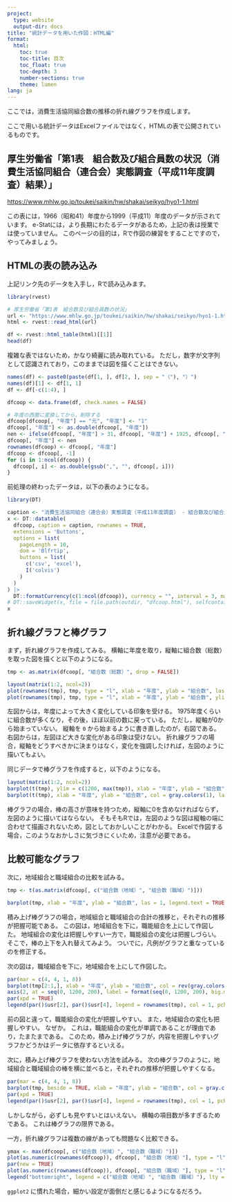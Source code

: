 ```yaml
---
project:
  type: website
  output-dir: docs
title: "統計データを用いた作図：HTML編"
format:
  html:
    toc: true
    toc-title: 目次
    toc_float: true
    toc-depth: 3
    number-sections: true
    theme: lumen
lang: ja
---
```


ここでは，消費生活協同組合数の推移の折れ線グラフを作成します。

ここで用いる統計データはExcelファイルではなく，HTMLの表で公開されているものです。

::: {.callout-note collapse="true" icon="true"}
## 厚生労働省「第1表　組合数及び組合員数の状況（消費生活協同組合（連合会）実態調査（平成11年度調査）結果）」

[https://www.mhlw.go.jp/toukei/saikin/hw/shakai/seikyo/hyo1-1.html](https://www.mhlw.go.jp/toukei/saikin/hw/shakai/seikyo/hyo1-1.html){target="_blank"}
:::

この表には，1966（昭和41）年度から1999（平成11）年度のデータが示されています。
e-Statには，より長期にわたるデータがあるため，上記の表は授業では使っていません。
このページの目的は，Rで作図の練習をすることですので，やってみましょう。


## HTMLの表の読み込み

上記リンク先のデータを入手し，Rで読み込みます。

```r
library(rvest)

# 厚生労働省「第1表　組合数及び組合員数の状況」
url <- "https://www.mhlw.go.jp/toukei/saikin/hw/shakai/seikyo/hyo1-1.html"
html <- rvest::read_html(url)

df <- rvest::html_table(html)[[1]]
head(df)
```

複雑な表ではないため，かなり綺麗に読み取れている。
ただし，数字が文字列として認識されており，このままでは図を描くことはできない。

```r
names(df) <- paste0(paste(df[1, ], df[2, ], sep = "（"), "）")
names(df)[1] <- df[1, 1]
df <- df[-c(1:4), ]

dfcoop <- data.frame(df, check.names = FALSE)

# 年度の西暦に変換してから，削除する
dfcoop[dfcoop[, "年度"] == "元", "年度"] <- "1"
dfcoop[, "年度"] <- as.double(dfcoop[, "年度"])
nen <- ifelse(dfcoop[, "年度"] > 31, dfcoop[, "年度"] + 1925, dfcoop[, "年度"] + 1988)
dfcoop[, "年度"] <- nen
rownames(dfcoop) <- dfcoop[, "年度"]
dfcoop <- dfcoop[, -1]
for (i in 1:ncol(dfcoop)) {
  dfcoop[, i] <- as.double(gsub(",", "", dfcoop[, i]))
}
```

前処理の終わったデータは，以下の表のようになる。

```r
library(DT)

caption <- "消費生活協同組合（連合会）実態調査（平成11年度調査） - 組合数及び組合員数の状況"
x <- DT::datatable(
  dfcoop, caption = caption, rownames = TRUE,
  extensions = 'Buttons',
  options = list(
    pageLength = 10,
    dom = 'Blfrtip',
    buttons = list(
      c('csv', 'excel'),
      I('colvis')
    )
  )
) |>
  DT::formatCurrency(c(1:ncol(dfcoop)), currency = "", interval = 3, mark = ",", digits = 0)
# DT::saveWidget(x, file = file.path(outdir, "dfcoop.html"), selfcontained = FALSE, libdir = "libs")
x
```

## 折れ線グラフと棒グラフ

まず，折れ線グラフを作成してみる。
横軸に年度を取り，縦軸に組合数（総数）を取った図を描くと以下のようになる。

```r
tmp <- as.matrix(dfcoop[, "組合数（総数）", drop = FALSE])

layout(matrix(1:2, ncol=2))
plot(rownames(tmp), tmp, type = "l", xlab = "年度", ylab = "組合数", las = 1)
plot(rownames(tmp), tmp, type = "l", xlab = "年度", ylab = "組合数", ylim = c(0, max(tmp)), las = 1)
```

左図からは，年度によって大きく変化している印象を受ける。
1975年度くらいに組合数が多くなり，その後，ほぼ以前の数に戻っている。
ただし，縦軸が0から始まっていない。
縦軸を `0` から始まるように書き直したのが，右図である。
右図からは，左図ほど大きな変化がある印象は受けない。
折れ線グラフの場合，縦軸をどうすべきかに決まりはなく，変化を強調したければ，左図のように描いてもよい。

同じデータで棒グラフを作成すると，以下のようになる。

```r
layout(matrix(1:2, ncol=2))
barplot(t(tmp), ylim = c(1200, max(tmp)), xlab = "年度", ylab = "組合数", col = gray.colors(1), las = 1)
barplot(t(tmp), xlab = "年度", ylab = "組合数", col = gray.colors(1), las = 1)
```

棒グラフの場合，棒の高さが意味を持つため，縦軸に0を含めなければならず，左図のように描いてはならない。
そもそもRでは，左図のような図は縦軸の端に合わせて描画されないため，図としておかしいことがわかる。
Excelで作図する場合，このようなおかしさに気づきにくいため，注意が必要である。


## 比較可能なグラフ

次に，地域組合と職域組合の比較を試みる。

```r
tmp <- t(as.matrix(dfcoop[, c("組合数（地域）", "組合数（職域）")]))

barplot(tmp, xlab = "年度", ylab = "組合数", las = 1, legend.text = TRUE)
```

積み上げ棒グラフの場合，地域組合と職域組合の合計の推移と，それぞれの推移が把握可能である。
この図は，地域組合を下に，職能組合を上にして作図した。
地域組合の変化は把握しやすい一方で，職能組合の変化は把握しづらい。
そこで，棒の上下を入れ替えてみよう。
ついでに，凡例がグラフと重なっているのを修正する。

次の図は，職域組合を下に，地域組合を上にして作図した。

```r
par(mar = c(4, 4, 1, 8))
barplot(tmp[2:1,], xlab = "年度", ylab = "組合数", col = rev(gray.colors(2)), yaxt = "n", las = 1)
axis(2, at = seq(0, 1200, 200), label = format(seq(0, 1200, 200), big.mark = ",", scientific = FALSE), las = 1)
par(xpd = TRUE)
legend(par()$usr[2], par()$usr[4], legend = rownames(tmp), col = 1, pch = 22, pt.bg = gray.colors(2), bty = "n")
```

前の図と違って，職能組合の変化が把握しやすい。
また，地域組合の変化も把握しやすい。
なぜか。
これは，職能組合の変化が単調であることが理由であり，たまたまである。
このため，積み上げ棒グラフが，内容を把握しやすいグラフかどうかはデータに依存するといえる。

次に，積み上げ棒グラフを使わない方法を試みる。
次の棒グラフのように，地域組合と職域組合の棒を横に並べると，それぞれの推移が把握しやすくなる。

```r
par(mar = c(4, 4, 1, 8))
barplot(tmp, beside = TRUE, xlab = "年度", ylab = "組合数", col = gray.colors(2), las = 1)
par(xpd = TRUE)
legend(par()$usr[2], par()$usr[4], legend = rownames(tmp), col = 1, pch = 22, pt.bg = gray.colors(2), bty = "n")
```

しかしながら，必ずしも見やすいとはいえない。
横軸の項目数が多すぎるためである。
これは棒グラフの限界である。

一方，折れ線グラフは複数の線があっても問題なく比較できる。

```r
ymax <- max(dfcoop[, c("組合数（地域）", "組合数（職域）")])
plot(as.numeric(rownames(dfcoop)), dfcoop[, "組合数（地域）"], type = "l", col = 2, xlab = "年度", ylab = "組合数", ylim = c(0, ymax), las = 1, bty = "n")
par(new = TRUE)
plot(as.numeric(rownames(dfcoop)), dfcoop[, "組合数（職域）"], type = "l", col = 4, xlab = "", ylab = "", ylim = c(0, ymax), axes = FALSE)
legend("bottomright", legend = c("組合数（地域）", "組合数（職域）"), lty = 1, col = c(2, 4))
```

`ggplot2` に慣れた場合，細かい設定が面倒だと感じるようになるだろう。

